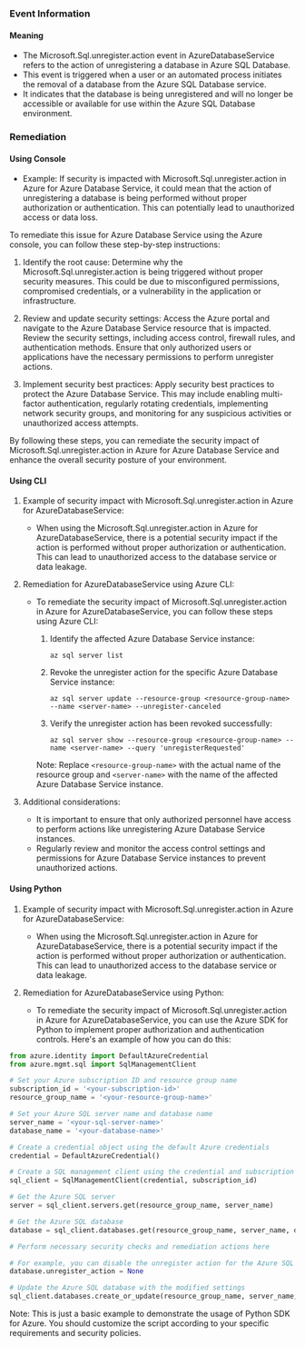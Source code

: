 
### Event Information

#### Meaning

- The Microsoft.Sql.unregister.action event in AzureDatabaseService refers to the action of unregistering a database in Azure SQL Database.
- This event is triggered when a user or an automated process initiates the removal of a database from the Azure SQL Database service.
- It indicates that the database is being unregistered and will no longer be accessible or available for use within the Azure SQL Database environment.

### Remediation

#### Using Console

- Example: If security is impacted with Microsoft.Sql.unregister.action in Azure for Azure Database Service, it could mean that the action of unregistering a database is being performed without proper authorization or authentication. This can potentially lead to unauthorized access or data loss.

To remediate this issue for Azure Database Service using the Azure console, you can follow these step-by-step instructions:

1. Identify the root cause: Determine why the Microsoft.Sql.unregister.action is being triggered without proper security measures. This could be due to misconfigured permissions, compromised credentials, or a vulnerability in the application or infrastructure.

2. Review and update security settings: Access the Azure portal and navigate to the Azure Database Service resource that is impacted. Review the security settings, including access control, firewall rules, and authentication methods. Ensure that only authorized users or applications have the necessary permissions to perform unregister actions.

3. Implement security best practices: Apply security best practices to protect the Azure Database Service. This may include enabling multi-factor authentication, regularly rotating credentials, implementing network security groups, and monitoring for any suspicious activities or unauthorized access attempts.

By following these steps, you can remediate the security impact of Microsoft.Sql.unregister.action in Azure for Azure Database Service and enhance the overall security posture of your environment.

#### Using CLI

1. Example of security impact with Microsoft.Sql.unregister.action in Azure for AzureDatabaseService:
   - When using the Microsoft.Sql.unregister.action in Azure for AzureDatabaseService, there is a potential security impact if the action is performed without proper authorization or authentication. This can lead to unauthorized access to the database service or data leakage.

2. Remediation for AzureDatabaseService using Azure CLI:
   - To remediate the security impact of Microsoft.Sql.unregister.action in Azure for AzureDatabaseService, you can follow these steps using Azure CLI:

     1. Identify the affected Azure Database Service instance:
        ```
        az sql server list
        ```

     2. Revoke the unregister action for the specific Azure Database Service instance:
        ```
        az sql server update --resource-group <resource-group-name> --name <server-name> --unregister-canceled
        ```

     3. Verify the unregister action has been revoked successfully:
        ```
        az sql server show --resource-group <resource-group-name> --name <server-name> --query 'unregisterRequested'
        ```

     Note: Replace `<resource-group-name>` with the actual name of the resource group and `<server-name>` with the name of the affected Azure Database Service instance.

3. Additional considerations:
   - It is important to ensure that only authorized personnel have access to perform actions like unregistering Azure Database Service instances.
   - Regularly review and monitor the access control settings and permissions for Azure Database Service instances to prevent unauthorized actions.

#### Using Python

1. Example of security impact with Microsoft.Sql.unregister.action in Azure for AzureDatabaseService:
   - When using the Microsoft.Sql.unregister.action in Azure for AzureDatabaseService, there is a potential security impact if the action is performed without proper authorization or authentication. This can lead to unauthorized access to the database service or data leakage.

2. Remediation for AzureDatabaseService using Python:
   - To remediate the security impact of Microsoft.Sql.unregister.action in Azure for AzureDatabaseService, you can use the Azure SDK for Python to implement proper authorization and authentication controls. Here's an example of how you can do this:

```python
from azure.identity import DefaultAzureCredential
from azure.mgmt.sql import SqlManagementClient

# Set your Azure subscription ID and resource group name
subscription_id = '<your-subscription-id>'
resource_group_name = '<your-resource-group-name>'

# Set your Azure SQL server name and database name
server_name = '<your-sql-server-name>'
database_name = '<your-database-name>'

# Create a credential object using the default Azure credentials
credential = DefaultAzureCredential()

# Create a SQL management client using the credential and subscription ID
sql_client = SqlManagementClient(credential, subscription_id)

# Get the Azure SQL server
server = sql_client.servers.get(resource_group_name, server_name)

# Get the Azure SQL database
database = sql_client.databases.get(resource_group_name, server_name, database_name)

# Perform necessary security checks and remediation actions here

# For example, you can disable the unregister action for the Azure SQL database
database.unregister_action = None

# Update the Azure SQL database with the modified settings
sql_client.databases.create_or_update(resource_group_name, server_name, database_name, database)
```

Note: This is just a basic example to demonstrate the usage of Python SDK for Azure. You should customize the script according to your specific requirements and security policies.


